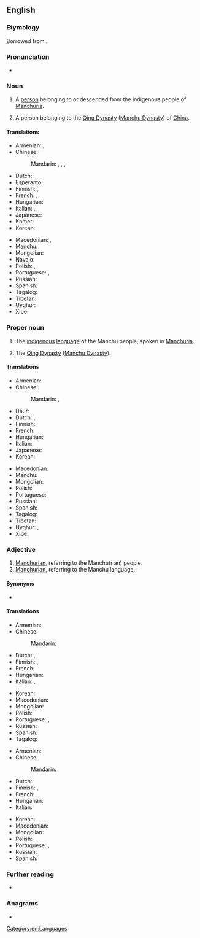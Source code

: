 {{also|manchu|manchú}}
==English==
{{wikipedia}}

===Etymology===
Borrowed from {{bor|en|mnc|ᠮᠠᠨᠵᡠ|notext=1}}.

===Pronunciation===
* {{IPA|/ˌmænˈtʃuː/|lang=en}}

===Noun===
{{en-noun}}

# A [[person]] belonging to or descended from the indigenous people of [[Manchuria]].
# {{lb|en|obsolete}} A person belonging to the [[Qing Dynasty]] ([[Manchu Dynasty]]) of [[China]].

====Translations====
{{trans-top|person of Manchuria}}
* Armenian: {{t|hy|մանջուր}}, {{t|hy|մանջուրացի}}
* Chinese:
*: Mandarin: {{t+|cmn|滿人|sc=Hani}}, {{t+|cmn|满人|tr=Mǎnrén|sc=Hani}}, {{t|cmn|滿洲人|sc=Hani}}, {{t|cmn|满洲人|tr=Mǎnzhōurén|sc=Hani}}
* Dutch: {{t+|nl|Mantsjoe}}
* Esperanto: {{t|eo|manĉuro}}
* Finnish: {{t+|fi|mantšu}}, {{t|fi|mantšurialainen}}
* French: {{t+|fr|Mandchou|m}}, {{t+|fr|Mandchoue|f}}
* Hungarian: {{t+|hu|mandzsu}}
* Italian: {{t+|it|manciù}}, {{t+|it|mancese}}
* Japanese: {{t|ja|満洲人|tr=まんしゅうじん, Manshū-jin}}
* Khmer: {{t|km|ម៉ាន់ជូ|sc=Khmr|tr=mancuu}}
* Korean: {{t+|ko|만주인|tr=Manju-in}}
{{trans-mid}}
* Macedonian: {{t|mk|Манџурец|m|tr=Mándžurec|sc=Cyrl}}, {{t|mk|Манџурка|f|tr=Mándžurka|sc=Cyrl}}
* Manchu: {{t|mnc|ᠮᠠᠨᠵᡠ|tr=manju}}
* Mongolian: {{t|mn|манж хүн|sc=Cyrl}}
* Navajo: {{t|nv|Manchoo dineʼé}}
* Polish: {{t|pl|Mandżur|m}}, {{t|pl|Mandżurka|f}}
* Portuguese: {{t+|pt|manchu|m|f}}, {{t|pt|manchuriano|m}}
* Russian: {{t+|ru|маньчжу́р|m}}
* Spanish: {{t+|es|manchú|m}}
* Tagalog: {{t|tl|Mantsu}}
* Tibetan: {{t-needed|bo}}
* Uyghur: {{t|ug|مانجۇ}}
* Xibe: {{t-needed|sjo}}
{{trans-bottom}}

===Proper noun===
{{en-proper noun}}

# The [[indigenous]] [[language]] of the Manchu people, spoken in [[Manchuria]].
# {{lb|en|obsolete}} The [[Qing Dynasty]] ([[Manchu Dynasty]]).

====Translations====
{{trans-top|language}}
* Armenian: {{t+|hy|մանջուրերեն}}
* Chinese:
*: Mandarin: {{t+|cmn|滿語|sc=Hani}}, {{t+|cmn|满语|tr=Mǎnyǔ|sc=Hani}}
* Daur: {{t|dta|манж хэль|tr=manž helʹ}}
* Dutch: {{t+|nl|Mantsjoe}}, {{t|nl|Mantsjoerijs}}
* Finnish: {{t+|fi|mantšu}}
* French: {{t+|fr|mandchou|m}}
* Hungarian: {{t+|hu|mandzsu}}
* Italian: {{t+|it|mancese|m}}
* Japanese: {{t+|ja|満洲語|tr=まんしゅうご, Manshū-go}}
* Korean: {{t+|ko|만주어}}
{{trans-mid}}
* Macedonian: {{t|mk|манџурски|m|tr=mándžurski|sc=Cyrl}}
* Manchu: {{t|mnc|ᠮᠠᠨᠵᡠ ᡤᡳᠰᡠᠨ|tr=manju gisun|sc=Mong}}
* Mongolian: {{t|mn|манж хэл|sc=Cyrl}}
* Polish: {{t+|pl|mandżurski|m}}
* Portuguese: {{t+|pt|manchu|m}}
* Russian: {{t+|ru|маньчжу́рский}}
* Spanish: {{t+|es|manchú|m}}
* Tagalog: {{t|tl|Mantsu}}
* Tibetan: {{t-needed|bo}}
* Uyghur: {{t|ug|مانجۇ تىلى}}, {{t|ug|مانجۇچە}}
* Xibe: {{t-needed|sjo}}
{{trans-bottom}}

===Adjective===
{{en-adj|-}}

# [[Manchurian]], referring to the Manchu(rian) people.
# [[Manchurian]], referring to the Manchu language.

====Synonyms====
* {{l|en|Manchurian}}

====Translations====
{{trans-top|Manchurian, referring to the Manchu(rian) people}}
* Armenian: {{t+|hy|մանջուրական}}
* Chinese:
*: Mandarin: {{t-needed|cmn}}
* Dutch: {{t-check|nl|Mantjoe-}}, {{t-check|nl|Mantsjoerijns}}
* Finnish: {{t+|fi|mantšu}}, {{t|fi|mantšurialainen}}
* French: {{t+|fr|mandchou}}
* Hungarian: {{t+|hu|mandzsu}}
* Italian: {{t+|it|mancese}}, {{t|it|manciuriano}}
{{trans-mid}}
* Korean: {{t-needed|ko}}
* Macedonian: {{t|mk|манџурски|m|tr=mándžurski|sc=Cyrl}}
* Mongolian: {{t+|mn|манж|sc=Cyrl}}
* Polish: {{t+|pl|mandżurski|m}}
* Portuguese: {{t+|pt|manchu|m|f}}, {{t|pt|manchuriano|m}}
* Russian: {{t+|ru|маньчжу́рский}}
* Spanish: {{t+|es|manchú}}
* Tagalog: {{t|tl|Mantsu}}
{{trans-bottom}}

{{trans-top|Manchurian, referring to the Manchu language}}
* Armenian: {{t+|hy|մանջուրերեն}}
* Chinese:
*: Mandarin: {{t-needed|cmn}}
* Dutch: {{t-check|nl|Mantjoe-}}
* Finnish: {{t+|fi|mantšu}}, {{t|fi|mantšurialainen}}
* French: {{t+|fr|mandchou}}
* Hungarian: {{t+|hu|mandzsu}}
* Italian: {{t+|it|mancese}}
{{trans-mid}}
* Korean: {{t-needed|ko}}
* Macedonian: {{t|mk|манџурски|m|tr=mándžurski|sc=Cyrl}}
* Mongolian: {{t|mn|Манж хэлний|sc=Cyrl}}
* Polish: {{t+|pl|mandżurski|m}}
* Portuguese: {{t+|pt|manchu|m|f}}, {{t|pt|manchuriano|m}}
* Russian: {{t+|ru|маньчжу́рский}}
* Spanish: {{t+|es|manchú}}
{{trans-bottom}}

===Further reading===
* {{ethnologue|code=mnc}}

===Anagrams===
* {{anagrams|en|chuman|chunam|maunch}}

[[Category:en:Languages]]